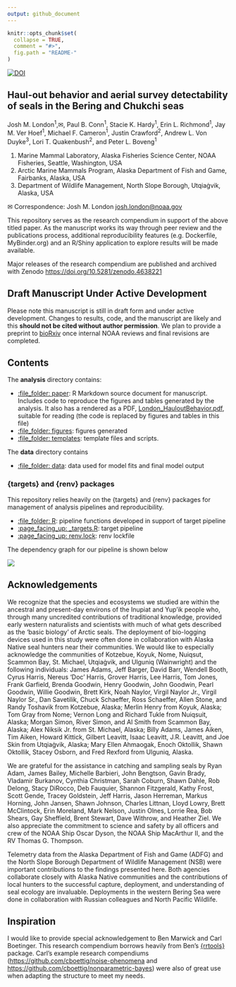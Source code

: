 ```yaml
---
output: github_document
---
```


<!-- README.md is generated from README.Rmd. Please edit that file -->

```r
knitr::opts_chunk$set(
  collapse = TRUE,
  comment = "#>",
  fig.path = "README-"
)
```

<!-- badges: start -->
[![DOI](https://zenodo.org/badge/DOI/10.5281/zenodo.4638221.svg)](https://doi.org/10.5281/zenodo.4638221)
<!-- badges: end -->

## Haul-out behavior and aerial survey detectability of seals in the Bering and Chukchi seas
Josh M. London^1^,✉, Paul B. Conn^1^, Stacie K. Hardy^1^, Erin L. Richmond^1^, Jay M. Ver Hoef^1^, Michael F. Cameron^1^, Justin Crawford^2^, Andrew L. Von Duyke^3^, Lori T. Quakenbush^2^, and Peter L. Boveng^1^

1. Marine Mammal Laboratory, Alaska Fisheries Science Center, NOAA Fisheries, Seattle, Washington, USA
2. Arctic Marine Mammals Program, Alaska Department of Fish and Game, Fairbanks, Alaska, USA
3. Department of Wildlife Management, North Slope Borough, Utqiaġvik, Alaska, USA

✉ Correspondence: Josh M. London <josh.london@noaa.gov>

This repository serves as the research compendium in support of the above titled paper.
As the manuscript works its way through peer review and the publications process,
additional reproducibility features (e.g. Dockerfile, MyBinder.org) and
an R/Shiny application to explore results will be made available.

Major releases of the research compendium are published and archived with Zenodo [https://doi.org/10.5281/zenodo.4638221](https://doi.org/10.5281/zenodo.4638221)

## Draft Manuscript Under Active Development

Please note this manuscript is still in draft form and under active development.
Changes to results, code, and the manuscript are likely and this **should not
be cited without author permission**. We plan to provide a preprint to 
[bioRxiv](https://www.biorxiv.org/) once internal NOAA reviews and final 
revisions are completed.

## Contents

The **analysis** directory contains:

  - [:file\_folder: paper](/analysis/paper): R Markdown source document
    for manuscript. Includes code to reproduce the figures and tables
    generated by the analysis. It also has a rendered as a PDF,
    [London_HauloutBehavior.pdf](https://github.com/jmlondon/berchukHaulout/blob/main/analysis/paper/London_HauloutBeahvior.pdf), suitable for reading (the code is replaced by figures
    and tables in this file)
  - [:file\_folder: figures](/analysis/figures): figures generated
  - [:file\_folder: templates](/analysis/templates): template files and scripts.

The **data** directory contains

  - [:file\_folder: data](/data): data used for model fits and final model output

### {targets} and {renv} packages

This repository relies heavily on the {targets} and {renv} packages for management
of analysis pipelines and reproducibility. 

  - [:file\_folder: R](/R): pipeline functions developed in support of target pipeline
  - [:page\_facing\_up: _targets.R](/_targets.R): target pipeline
  - [:page\_facing\_up: renv.lock](/renv.lock): renv lockfile
  
The dependency graph for our pipeline is shown below

![](./tar_glimpse.png)

## Acknowledgements

We recognize that the species and ecosystems we studied are within the ancestral
and present-day environs of the Inupiat and Yup'ik people who, through many
uncredited contributions of traditional knowledge, provided early western
naturalists and scientists with much of what gets described as the ‘basic
biology’ of Arctic seals. The deployment of bio-logging devices used in this
study were often done in collaboration with Alaska Native seal hunters near
their communities. We would like to especially acknowledge the communities of
Kotzebue, Koyuk, Nome, Nuiqsut, Scammon Bay, St. Michael, Utqiaġvik, and Ulguniq
(Wainwright) and the following individuals: James Adams, Jeff Barger, David
Barr, Wendell Booth, Cyrus Harris, Nereus 'Doc' Harris, Grover Harris, Lee
Harris, Tom Jones, Frank Garfield, Brenda Goodwin, Henry Goodwin, John Goodwin,
Pearl Goodwin, Willie Goodwin, Brett Kirk, Noah Naylor, Virgil Naylor Jr.,
Virgil Naylor Sr., Dan Savetilik, Chuck Schaeffer, Ross Schaeffer, Allen Stone,
and Randy Toshavik from Kotzebue, Alaska; Merlin Henry from Koyuk, Alaska; Tom
Gray from Nome; Vernon Long and Richard Tukle from Nuiqsuit, Alaska; Morgan
Simon, River Simon, and Al Smith from Scammon Bay, Alaska; Alex Niksik Jr. from
St. Michael, Alaska; Billy Adams, James Aiken, Tim Aiken, Howard Kittick,
Gilbert Leavitt, Isaac Leavitt, J.R. Leavitt, and Joe Skin from Utqiaġvik,
Alaska; Mary Ellen Ahmaogak, Enoch Oktollik, Shawn Oktollik, Stacey Osborn, and
Fred Rexford from Ulguniq, Alaska.

We are grateful for the assistance in catching and sampling seals by Ryan Adam,
James Bailey, Michelle Barbieri, John Bengtson, Gavin Brady, Vladamir Burkanov,
Cynthia Christman, Sarah Coburn, Shawn Dahle, Rob Delong, Stacy DiRocco, Deb
Fauquier, Shannon Fitzgerald, Kathy Frost, Scott Gende, Tracey Goldstein, Jeff
Harris, Jason Herreman, Markus Horning, John Jansen, Shawn Johnson, Charles
Littnan, Lloyd Lowry, Brett McClintock, Erin Moreland, Mark Nelson, Justin
Olnes, Lorrie Rea, Bob Shears, Gay Sheffield, Brent Stewart, Dave Withrow, and
Heather Ziel. We also appreciate the commitment to science and safety by all
officers and crew of the NOAA Ship Oscar Dyson, the NOAA Ship MacArthur II, and
the RV Thomas G. Thompson.

Telemetry data from the Alaska Department of Fish and Game (ADFG) and the North
Slope Borough Department of Wildlife Management (NSB) were important
contributions to the findings presented here. Both agencies collaborate closely
with Alaska Native communities and the contributions of local hunters to the
successful capture, deployment, and understanding of seal ecology are
invaluable. Deployments in the western Bering Sea were done in collaboration
with Russian colleagues and North Pacific Wildlife.

## Inspiration

I would like to provide special acknowledgement to Ben Marwick and Carl Boetinger.
This research compendium borrows heavily from Ben's [{rrtools}](https://github.com/benmarwick/rrtools)
package. Carl's example research compendiums ([https://github.com/cboettig/noise-phenomena](https://github.com/cboettig/noise-phenomena) and
[https://github.com/cboettig/nonparametric-bayes](https://github.com/cboettig/nonparametric-bayes)) were
also of great use when adapting the structure to meet my needs.
